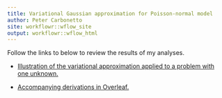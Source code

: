 ```yaml
---
title: Variational Gaussian approximation for Poisson-normal model
author: Peter Carbonetto
site: workflowr::wflow_site
output: workflowr::wflow_html
---
```


Follow the links to below to review the results of my analyses.

+ [Illustration of the variational approximation applied to a
   problem with one unknown.](vgapois_demo_1d.html)

+ [Accompanying derivations in Overleaf.][overleaf]

[overleaf]: https://www.overleaf.com/read/fbwkmbcjzctc
